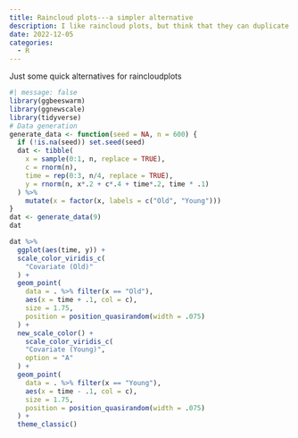 ```yaml
---
title: Raincloud plots---a simpler alternative
description: I like raincloud plots, but think that they can duplicate the information a bit, which might have detrimental effects on comphrenesion and clarity
date: 2022-12-05
categories:
  - R
---
```


Just some quick alternatives for raincloudplots

```r
#| message: false
library(ggbeeswarm)
library(ggnewscale)
library(tidyverse)
# Data generation
generate_data <- function(seed = NA, n = 600) {
  if (!is.na(seed)) set.seed(seed)
  dat <- tibble(
    x = sample(0:1, n, replace = TRUE),
    c = rnorm(n),
    time = rep(0:3, n/4, replace = TRUE),
    y = rnorm(n, x*.2 + c*.4 + time*.2, time * .1)
  ) %>% 
    mutate(x = factor(x, labels = c("Old", "Young")))
}
dat <- generate_data(9)
dat
```

```r
dat %>% 
  ggplot(aes(time, y)) +
  scale_color_viridis_c(
    "Covariate (Old)"
  ) +
  geom_point(
    data = . %>% filter(x == "Old"),
    aes(x = time + .1, col = c),
    size = 1.75,
    position = position_quasirandom(width = .075)
  ) +
  new_scale_color() +
    scale_color_viridis_c(
    "Covariate (Young)", 
    option = "A"
  ) +
  geom_point(
    data = . %>% filter(x == "Young"),
    aes(x = time - .1, col = c),
    size = 1.75,
    position = position_quasirandom(width = .075)
  ) +
  theme_classic()
```

